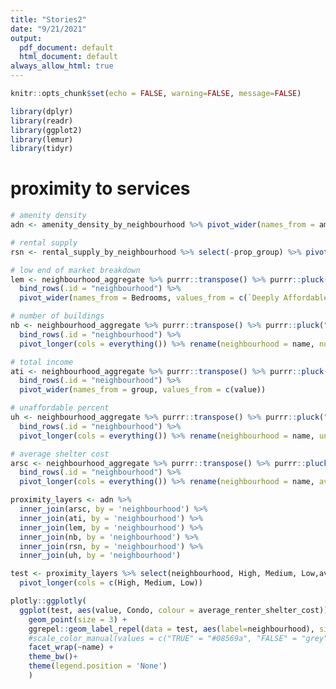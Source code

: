 ```yaml
---
title: "Stories2"
date: "9/21/2021"
output:
  pdf_document: default
  html_document: default
always_allow_html: true
---
```


```r
knitr::opts_chunk$set(echo = FALSE, warning=FALSE, message=FALSE)
```

```r
library(dplyr)
library(readr)
library(ggplot2)
library(lemur)
library(tidyr)
```

# proximity to services

```r
# amenity density
adn <- amenity_density_by_neighbourhood %>% pivot_wider(names_from = amenity_dense, values_from = proportion)
```

```r
# rental supply
rsn <- rental_supply_by_neighbourhood %>% select(-prop_group) %>% pivot_wider(names_from = group, values_from = c(prop))
```

```r
# low end of market breakdown
lem <- neighbourhood_aggregate %>% purrr::transpose() %>% purrr::pluck("lem") %>% 
  bind_rows(.id = "neighbourhood") %>% 
  pivot_wider(names_from = Bedrooms, values_from = c(`Deeply Affordable`, `Very Affordable`, `Total`), names_repair = 'minimal')
```

```r
# number of buildings
nb <- neighbourhood_aggregate %>% purrr::transpose() %>% purrr::pluck("number_of_buildings") %>% 
  bind_rows(.id = "neighbourhood") %>% 
  pivot_longer(cols = everything()) %>% rename(neighbourhood = name, number_of_buildings = value)
```

```r
# total income
ati <- neighbourhood_aggregate %>% purrr::transpose() %>% purrr::pluck("average_total_income") %>% 
  bind_rows(.id = "neighbourhood") %>% 
  pivot_wider(names_from = group, values_from = c(value))
```

```r
# unaffordable percent
uh <- neighbourhood_aggregate %>% purrr::transpose() %>% purrr::pluck("unaffordable_housing") %>% 
  bind_rows(.id = "neighbourhood") %>% 
  pivot_longer(cols = everything()) %>% rename(neighbourhood = name, unaffordable_housing = value)
```

```r
# average shelter cost
arsc <- neighbourhood_aggregate %>% purrr::transpose() %>% purrr::pluck("average_renter_shelter_cost") %>% 
  bind_rows(.id = "neighbourhood") %>% 
  pivot_longer(cols = everything()) %>% rename(neighbourhood = name, average_renter_shelter_cost = value) 
```

```r
proximity_layers <- adn %>% 
  inner_join(arsc, by = 'neighbourhood') %>% 
  inner_join(ati, by = 'neighbourhood') %>% 
  inner_join(lem, by = 'neighbourhood') %>% 
  inner_join(nb, by = 'neighbourhood') %>% 
  inner_join(rsn, by = 'neighbourhood') %>% 
  inner_join(uh, by = 'neighbourhood')
```

```r
test <- proximity_layers %>% select(neighbourhood, High, Medium, Low,average_renter_shelter_cost,Condo) %>% 
  pivot_longer(cols = c(High, Medium, Low))
```


```r
plotly::ggplotly(
  ggplot(test, aes(value, Condo, colour = average_renter_shelter_cost)) +
    geom_point(size = 3) +
    ggrepel::geom_label_repel(data = test, aes(label=neighbourhood), size= 2.5) +
    #scale_color_manual(values = c("TRUE" = "#08569a", "FALSE" = "grey")) +
    facet_wrap(~name) +
    theme_bw()+
    theme(legend.position = 'None')
    )
```


```r
```


